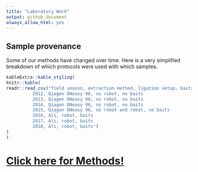 ```yaml
---
title: "Laboratory Work"
output: github_document
always_allow_html: yes
---
```


## Sample provenance
Some of our methods have changed over time.  Here is a very simplified breakdown of which protocols were used with which samples.
```r
kableExtra::kable_styling(
knitr::kable(
readr::read_csv("field season, extraction method, ligation setup, baits
          2012, Qiagen DNeasy 96, no robot, no baits
          2013, Qiagen DNeasy 96, no robot, no baits
          2014, Qiagen DNeasy 96, no robot, no baits
          2015, Qiagen DNeasy 96, no robot and robot, no baits
          2016, Ali, robot, baits
          2017, Ali, robot, baits
          2018, Ali, robot, baits")
)
)


```
# [Click here for Methods!](https://pinskylab.github.io/laboratory/protocols/index.html)

